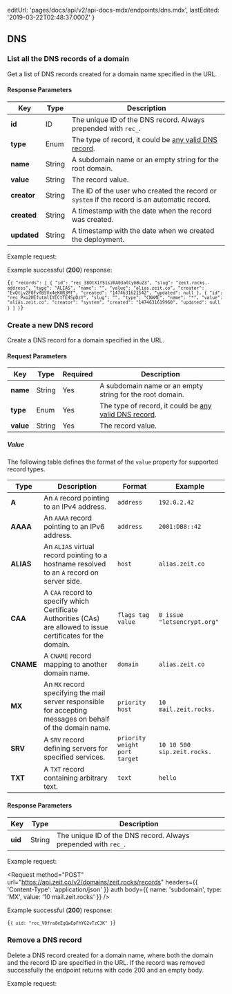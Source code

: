 
  editUrl: 'pages/docs/api/v2/api-docs-mdx/endpoints/dns.mdx',
  lastEdited: '2019-03-22T02:48:37.000Z'
}

## DNS

### List all the DNS records of a domain

<Endpoint method="GET" url="/v2/domains/:domain/records" />

Get a list of DNS records created for a domain name specified in the URL.

#### Response Parameters

| Key         | <HelpLink href="#api-basics/types" hasIcon>Type</HelpLink> | Description                                                                                                     |
| ----------- | ---------------------------------------------------------- | --------------------------------------------------------------------------------------------------------------- |
| **id**      | <HelpLink href="#api-basics/types">ID</HelpLink>           | The unique ID of the DNS record. Always prepended with `rec_`.                                                  |
| **type**    | <HelpLink href="#api-basics/types">Enum</HelpLink>         | The type of record, it could be [any valid DNS record](https://en.wikipedia.org/wiki/List_of_DNS_record_types). |
| **name**    | <HelpLink href="#api-basics/types">String</HelpLink>       | A subdomain name or an empty string for the root domain.                                                        |
| **value**   | <HelpLink href="#api-basics/types">String</HelpLink>       | The record value.                                                                                               |
| **creator** | <HelpLink href="#api-basics/types">String</HelpLink>       | The ID of the user who created the record or `system` if the record is an automatic record.                     |
| **created** | <HelpLink href="#api-basics/types">String</HelpLink>       | A timestamp with the date when the record was created.                                                          |
| **updated** | <HelpLink href="#api-basics/types">String</HelpLink>       | A timestamp with the date when we created the deployment.                                                       |

<Example>
  <span>Example request:</span>

<Request url="https://api.zeit.co/v2/domains/zeit.rocks/records" auth />

Example successful (**200**) response:

<Code lang="json">{`{
  "records": [
    {
      "id": "rec_38OtX1f51szRA03atCybBuZ3",
      "slug": "zeit.rocks.-address",
      "type": "ALIAS",
      "name": "",
      "value": "alias.zeit.co",
      "creator": "EvQtLv2F0FvfB5Vx4eK0R3Mf",
      "created": "1474631621542",
      "updated": null
    },
    {
      "id": "rec_Pxo2HEfutmlIYECtTE4SpDzY",
      "slug": "",
      "type": "CNAME",
      "name": "*",
      "value": "alias.zeit.co",
      "creator": "system",
      "created": "1474631619960",
      "updated": null
    }
  ]
}`}</Code>
</Example>

### Create a new DNS record

<Endpoint method="POST" url="/v2/domains/:domain/records" />

Create a DNS record for a domain specified in the URL.

#### Request Parameters

| Key       | <HelpLink href="#api-basics/types" hasIcon>Type</HelpLink> | Required | Description                                                                                                     |
| --------- | ---------------------------------------------------------- | -------- | --------------------------------------------------------------------------------------------------------------- |
| **name**  | <HelpLink href="#api-basics/types">String</HelpLink>       | Yes      | A subdomain name or an empty string for the root domain.                                                        |
| **type**  | <HelpLink href="#api-basics/types">Enum</HelpLink>         | Yes      | The type of record, it could be [any valid DNS record](https://en.wikipedia.org/wiki/List_of_DNS_record_types). |
| **value** | <HelpLink href="#api-basics/types">String</HelpLink>       | Yes      | The record value.                                                                                               |

##### Value

The following table defines the format of the `value` property for supported record types.

| Type      | Description                                                                                                     | Format                        | Example                     |
| --------- | --------------------------------------------------------------------------------------------------------------- | ----------------------------- | --------------------------- |
| **A**     | An `A` record pointing to an IPv4 address.                                                                      | `address`                     | `192.0.2.42`                |
| **AAAA**  | An `AAAA` record pointing to an IPv6 address.                                                                   | `address`                     | `2001:DB8::42`              |
| **ALIAS** | An `ALIAS` virtual record pointing to a hostname resolved to an `A` record on server side.                      | `host`                        | `alias.zeit.co`             |
| **CAA**   | A `CAA` record to specify which Certificate Authorities (CAs) are allowed to issue certificates for the domain. | `flags tag value`             | `0 issue "letsencrypt.org"` |
| **CNAME** | A `CNAME` record mapping to another domain name.                                                                | `domain`                      | `alias.zeit.co`             |
| **MX**    | An `MX` record specifying the mail server responsible for accepting messages on behalf of the domain name.      | `priority host`               | `10 mail.zeit.rocks.`       |
| **SRV**   | A `SRV` record defining servers for specified services.                                                         | `priority weight port target` | `10 10 500 sip.zeit.rocks.` |
| **TXT**   | A `TXT` record containing arbitrary text.                                                                       | `text`                        | `hello`                     |

#### Response Parameters

| Key     | <HelpLink href="#api-basics/types" hasIcon>Type</HelpLink> | Description                                                    |
| ------- | ---------------------------------------------------------- | -------------------------------------------------------------- |
| **uid** | <HelpLink href="#api-basics/types">String</HelpLink>       | The unique ID of the DNS record. Always prepended with `rec_`. |

<Example>
  <span>Example request:</span>

<Request
  method="POST"
  url="https://api.zeit.co/v2/domains/zeit.rocks/records"
  headers={{
    'Content-Type': 'application/json'
  }}
  auth
  body={{
    name: 'subdomain',
    type: 'MX',
    value: '10 mail.zeit.rocks'
  }}
/>

Example successful (**200**) response:

<Code lang="json">{`{
  uid: "rec_V0fra8eEgQwEpFhYG2vTzC3K"
}`}</Code>
</Example>

### Remove a DNS record

<Endpoint method="DELETE" url="/v2/domains/:domain/records/:recId" />

Delete a DNS record created for a domain name, where both the domain
and the record ID are specified in the URL. If the record was removed
successfully the endpoint returns with code 200 and an empty body.

<Example>
  <span>Example request:</span>

<Request
    method="DELETE"
    url="https://api.zeit.co/v2/domains/zeit.rocks/records/rec_V0fra8eEgQwEpFhYG2vTzC3K"
    auth
  />
</Example>
